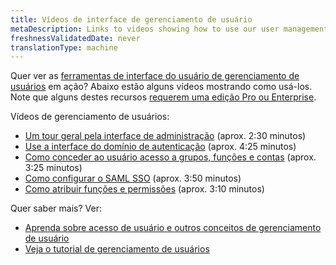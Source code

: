 ```yaml
---
title: Vídeos de interface de gerenciamento de usuário
metaDescription: Links to videos showing how to use our user management UI
freshnessValidatedDate: never
translationType: machine
---
```


Quer ver as [ferramentas de interface do usuário de gerenciamento de usuários](/docs/accounts/accounts-billing/new-relic-one-user-management/user-management-ui-and-tasks#where) em ação? Abaixo estão alguns vídeos mostrando como usá-los. Note que alguns destes recursos [requerem uma edição Pro ou Enterprise](https://newrelic.com/pricing).

Vídeos de gerenciamento de usuários:

* [Um tour geral pela interface de administração](/docs/accounts/accounts-billing/general-account-settings/intro-account-settings#video-tour) (aprox. 2:30 minutos)
* [Use a interface do domínio de autenticação](https://www.youtube.com/watch?v=Z00-KzGh2XY) (aprox. 4:25 minutos)
* [Como conceder ao usuário acesso a grupos, funções e contas](https://www.youtube.com/watch?v=dninMzr_zHc) (aprox. 3:25 minutos)
* [Como configurar o SAML SSO](https://www.youtube.com/watch?v=uFjqCQcSo8g) (aprox. 3:50 minutos)
* [Como atribuir funções e permissões](https://www.youtube.com/watch?v=CBa0jWINQiw) (aprox. 3:10 minutos)

Quer saber mais? Ver:

* [Aprenda sobre acesso de usuário e outros conceitos de gerenciamento de usuário](/docs/accounts/accounts-billing/new-relic-one-user-management/user-management-concepts#understand-concepts)
* [Veja o tutorial de gerenciamento de usuários](/docs/accounts/accounts-billing/new-relic-one-user-management/tutorial-add-new-user-groups-roles-new-relic-one-user-model)